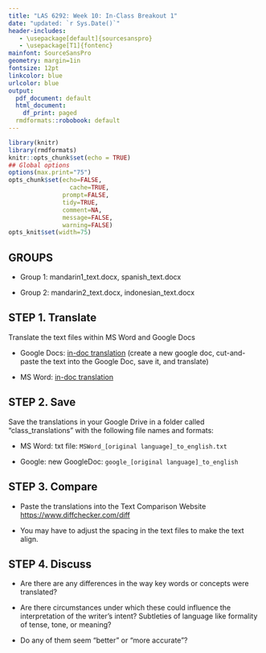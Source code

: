 ```yaml
---
title: "LAS 6292: Week 10: In-Class Breakout 1"
date: "updated: `r Sys.Date()`"
header-includes:
   - \usepackage[default]{sourcesanspro}
   - \usepackage[T1]{fontenc}
mainfont: SourceSansPro
geometry: margin=1in
fontsize: 12pt
linkcolor: blue
urlcolor: blue
output:
  pdf_document: default
  html_document:
    df_print: paged
  rmdformats::robobook: default
---
```



```r
library(knitr)
library(rmdformats)
knitr::opts_chunk$set(echo = TRUE)
## Global options
options(max.print="75")
opts_chunk$set(echo=FALSE,
	             cache=TRUE,
               prompt=FALSE,
               tidy=TRUE,
               comment=NA,
               message=FALSE,
               warning=FALSE)
opts_knit$set(width=75)
```

## **GROUPS**  

* Group 1: mandarin1_text.docx, spanish_text.docx
    
* Group 2: mandarin2_text.docx, indonesian_text.docx


## STEP 1. Translate

Translate the text files within MS Word and Google Docs  

* Google Docs: [in-doc translation](https://support.google.com/docs/answer/187189?co=GENIE.Platform%3DDesktop&hl=en) (create a new google doc, cut-and-paste the text into the Google Doc, save it, and translate)

* MS Word: [in-doc translation](https://support.microsoft.com/en-us/topic/translate-text-into-a-different-language-287380e4-a56c-48a1-9977-f2dca89ce93f) 



## **STEP 2.** Save

Save the translations in your Google Drive in a folder called "class_translations" with the following file names and formats:

* MS Word: txt file: `MSWord_[original language]_to_english.txt`  

* Google: new GoogleDoc: `google_[original language]_to_english`  
    
## **STEP 3.** Compare

* Paste the translations into the Text Comparison Website [https://www.diffchecker.com/diff](https://www.diffchecker.com/diff)

* You may have to adjust the spacing in the text files to make the text align.  

## **STEP 4. **Discuss  

* Are there are any differences in the way key words or concepts were translated? 

* Are there circumstances under which these could influence the interpretation of the writer's intent? Subtleties of language like formality of tense, tone, or meaning?

* Do any of them seem "better" or "more accurate"? 

